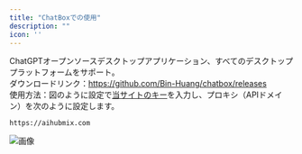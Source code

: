 ```yaml
---
title: "ChatBoxでの使用"
description: ""
icon: ''
---
```


ChatGPTオープンソースデスクトップアプリケーション、すべてのデスクトッププラットフォームをサポート。  
ダウンロードリンク：https://github.com/Bin-Huang/chatbox/releases  
使用方法：図のように設定で[当サイトのキー](https://aihubmix.com/token)を入力し、プロキシ（APIドメイン）を次のように設定します。
```
https://aihubmix.com
```
![画像](../../public/cn/image2.png)